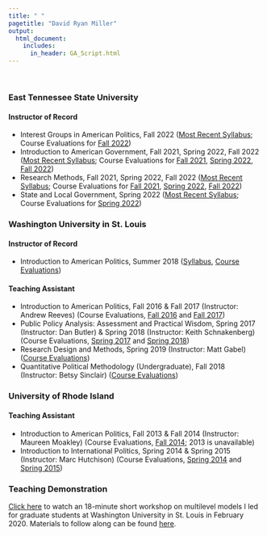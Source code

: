```yaml
---
title: " "
pagetitle: "David Ryan Miller"
output:
  html_document:
    includes:
      in_header: GA_Script.html
---
```


&nbsp;  

### East Tennessee State University

#### Instructor of Record

- Interest Groups in American Politics, Fall 2022 ([Most Recent Syllabus](https://www.dropbox.com/scl/fi/pr5a4e4kpclyxxu1thscb/InterestGroups-Fall-2022.gdoc?dl=0&rlkey=kg1gw76tqmi5vw2vt10dwaqbe); Course Evaluations for [Fall 2022](files/PSCI3050--Interest Groups--Fall 2022.pdf))
- Introduction to American Government, Fall 2021, Spring 2022, Fall 2022 ([Most Recent Syllabus](https://www.dropbox.com/scl/fi/hde4s7949xjo9lx1d6bq8/IntroAmericanSyllabus-Spring2022.gdoc?dl=0&rlkey=k8rc46wan96bxikb3u8pourjy); Course Evaluations for [Fall 2021](files/PSCI1120--Intro American--Fall 2021.pdf), [Spring 2022](files/PSCI1120--Intro American--Spring 2022.pdf), [Fall 2022](files/PSCI1120--Intro American--Fall 2022.pdf))
- Research Methods, Fall 2021, Spring 2022, Fall 2022 ([Most Recent Syllabus](https://www.dropbox.com/scl/fi/v5b6d23n7vlvvkc1v263z/Research-Methods-Syllabus.gdoc?dl=0&rlkey=mjehyu748pumlss2tw3mvwfae); Course Evaluations for [Fall 2021](files/PSCI3440--Research Methods--Fall 2021.pdf), [Spring 2022](files/PSCI3440--Research Methods--Spring 2022.pdf), [Fall 2022](files/PSCI3440--Research Methods--Fall 2022.pdf))
- State and Local Government, Spring 2022 ([Most Recent Syllabus](https://www.dropbox.com/scl/fi/1gbmg9k2fcbq4iz9ixd2i/StateLocalSyllabus-Spring2022.gdoc?dl=0&rlkey=x6srx0h73fzgb9icmj2w4dz9f); Course Evaluations for [Spring 2022](files/PSCI3710--State and Local Govt--Spring 2022.pdf))

### Washington University in St. Louis

#### Instructor of Record

- Introduction to American Politics, Summer 2018 ([Syllabus](https://docs.google.com/document/d/1nIefZRRGtpqLM3sBiq17lF_inTiOXEOsMabpUvZ_5oE/edit?usp=sharing), [Course Evaluations](files/Intro-to-American-Summer-2018.pdf))

#### Teaching Assistant

- Introduction to American Politics, Fall 2016 & Fall 2017 (Instructor: Andrew Reeves) (Course Evaluations, [Fall 2016](files/Intro-to-American-Fall-2016.pdf) and [Fall 2017](files/Intro-to-American-Fall-2017.pdf))
- Public Policy Analysis: Assessment and Practical Wisdom, Spring 2017 (Instructor: Dan Butler) & Spring 2018 (Instructor: Keith Schnakenberg) (Course Evaluations, [Spring 2017](files/Public-Policy-Spring-2017.pdf) and [Spring 2018](files/Public-Policy-Spring-2018.pdf))
- Research Design and Methods, Spring 2019 (Instructor: Matt Gabel) ([Course Evaluations](files/RDM-Spring-2019.pdf))
- Quantitative Political Methodology (Undergraduate), Fall 2018 (Instructor: Betsy Sinclair) ([Course Evaluations](files/QPM-Fall-2018.pdf))

### University of Rhode Island

#### Teaching Assistant

- Introduction to American Politics, Fall 2013 & Fall 2014 (Instructor: Maureen Moakley) (Course Evaluations, [Fall 2014](files/PSC113-Fall-2014.pdf); 2013 is unavailable)
- Introduction to International Politics, Spring 2014 & Spring 2015 (Instructor: Marc Hutchison) (Course Evaluations, [Spring 2014](files/PSC116-Spring-2014.pdf) and [Spring 2015](files/PSC116-Spring-2015.pdf))

### Teaching Demonstration

[Click here](https://www.youtube.com/watch?v=xL6DUg7cTC0&t=2s) to watch an 18-minute short workshop on multilevel models I led for graduate students at Washington University in St. Louis in February 2020.  Materials to follow along can be found [here](files/TeachingDemoFiles.zip).
